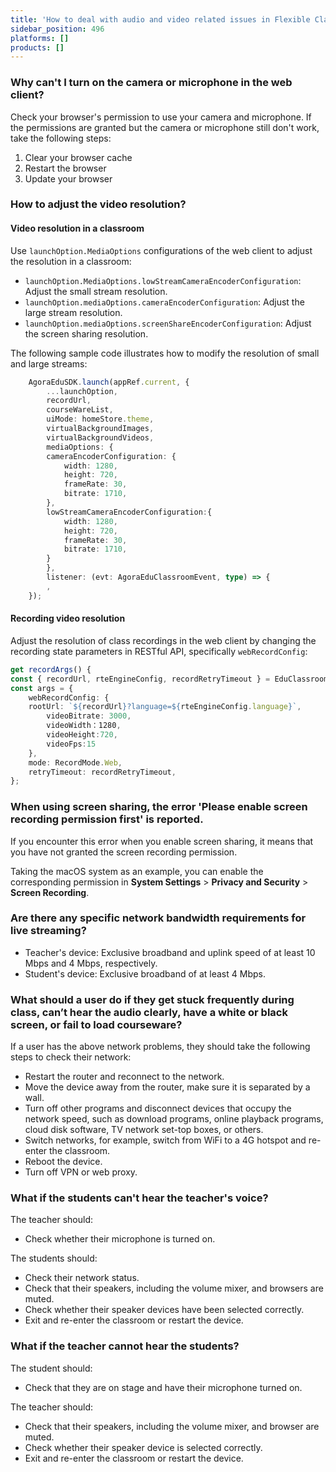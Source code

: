 ```yaml
---
title: 'How to deal with audio and video related issues in Flexible Classroom?'
sidebar_position: 496
platforms: []
products: []
---
```


### Why can't I turn on the camera or microphone in the web client?

Check your browser's permission to use your camera and microphone. If the permissions are granted but the camera or microphone still
don't work, take the following steps:

1. Clear your browser cache
1. Restart the browser
1. Update your browser

### How to adjust the video resolution?

#### Video resolution in a classroom

Use `launchOption.MediaOptions` configurations of the web client to adjust the resolution in a classroom:

- `launchOption.MediaOptions.lowStreamCameraEncoderConfiguration`: Adjust the small stream resolution.
- `launchOption.mediaOptions.cameraEncoderConfiguration`: Adjust the large stream resolution.
- `launchOption.mediaOptions.screenShareEncoderConfiguration`: Adjust the screen sharing resolution.

The following sample code illustrates how to modify the resolution of small and large streams:

``` typescript
    AgoraEduSDK.launch(appRef.current, {
        ...launchOption,
        recordUrl,
        courseWareList,
        uiMode: homeStore.theme,
        virtualBackgroundImages,
        virtualBackgroundVideos,
        mediaOptions: {
        cameraEncoderConfiguration: {
            width: 1280,
            height: 720,
            frameRate: 30,
            bitrate: 1710,
        },
        lowStreamCameraEncoderConfiguration:{
            width: 1280,
            height: 720,
            frameRate: 30,
            bitrate: 1710,
        }
        },
        listener: (evt: AgoraEduClassroomEvent, type) => {
        ,
    });
```

#### Recording video resolution

Adjust the resolution of class recordings in the web client by changing the recording state parameters in RESTful API, specifically `webRecordConfig`:

```typescript
get recordArgs() {
const { recordUrl, rteEngineConfig, recordRetryTimeout } = EduClassroomConfig.shared;
const args = {
    webRecordConfig: {
    rootUrl: `${recordUrl}?language=${rteEngineConfig.language}`,
        videoBitrate: 3000,
        videoWidth：1280,
        videoHeight:720,
        videoFps:15
    },
    mode: RecordMode.Web,
    retryTimeout: recordRetryTimeout,
};
```

### When using screen sharing, the error 'Please enable screen recording permission first' is reported.

If you encounter this error when you enable screen sharing, it means that you have not granted the screen recording permission.

Taking the macOS system as an example, you can enable the corresponding permission in **System Settings** > **Privacy and Security** > **Screen Recording**.

### Are there any specific network bandwidth requirements for live streaming?

- Teacher's device: Exclusive broadband and uplink speed of at least 10 Mbps and 4 Mbps, respectively.
- Student's device: Exclusive broadband of at least 4 Mbps.

### What should a user do if they get stuck frequently during class, can’t hear the audio clearly, have a white or black screen, or fail to load courseware?

If a user has the above network problems, they should take the following steps to check their network:

- Restart the router and reconnect to the network.
- Move the device away from the router, make sure it is separated by a wall.
- Turn off other programs and disconnect devices that occupy the network speed, such as download programs, online playback programs, cloud disk software, TV network set-top boxes, or others.
- Switch networks, for example, switch from WiFi to a 4G hotspot and re-enter the classroom.
- Reboot the device.
- Turn off VPN or web proxy.

### What if the students can't hear the teacher's voice?

The teacher should:
- Check whether their microphone is turned on.

The students should:
- Check their network status.
- Check that their speakers, including the volume mixer, and browsers are muted.
- Check whether their speaker devices have been selected correctly.
- Exit and re-enter the classroom or restart the device.

### What if the teacher cannot hear the students?

The student should:
- Check that they are on stage and have their microphone turned on.

The teacher should:
- Check that their speakers, including the volume mixer, and browser are muted.
- Check whether their speaker device is selected correctly.
- Exit and re-enter the classroom or restart the device.

